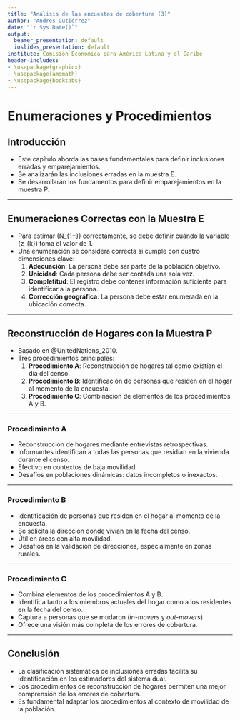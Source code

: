 ```yaml
---
title: "Análisis de las encuestas de cobertura (3)"
author: "Andrés Gutiérrez"
date: "`r Sys.Date()`"
output:
  beamer_presentation: default
  ioslides_presentation: default
institute: Comisión Económica para América Latina y el Caribe
header-includes:
- \usepackage{graphicx}
- \usepackage{amsmath}
- \usepackage{booktabs}
---
```


# Enumeraciones y Procedimientos

## Introducción

- Este capítulo aborda las bases fundamentales para definir inclusiones erradas y emparejamientos.
- Se analizarán las inclusiones erradas en la muestra E.
- Se desarrollarán los fundamentos para definir emparejamientos en la muestra P.

---

## Enumeraciones Correctas con la Muestra E

- Para estimar \(N_{1+}\) correctamente, se debe definir cuándo la variable \(z_{k}\) toma el valor de 1.
- Una enumeración se considera correcta si cumple con cuatro dimensiones clave:
  1. **Adecuación**: La persona debe ser parte de la población objetivo.
  2. **Unicidad**: Cada persona debe ser contada una sola vez.
  3. **Completitud**: El registro debe contener información suficiente para identificar a la persona.
  4. **Corrección geográfica**: La persona debe estar enumerada en la ubicación correcta.

---

## Reconstrucción de Hogares con la Muestra P

- Basado en @UnitedNations_2010.
- Tres procedimientos principales:
  1. **Procedimiento A**: Reconstrucción de hogares tal como existían el día del censo.
  2. **Procedimiento B**: Identificación de personas que residen en el hogar al momento de la encuesta.
  3. **Procedimiento C**: Combinación de elementos de los procedimientos A y B.

---

### Procedimiento A

- Reconstrucción de hogares mediante entrevistas retrospectivas.
- Informantes identifican a todas las personas que residían en la vivienda durante el censo.
- Efectivo en contextos de baja movilidad.
- Desafíos en poblaciones dinámicas: datos incompletos o inexactos.

---

### Procedimiento B

- Identificación de personas que residen en el hogar al momento de la encuesta.
- Se solicita la dirección donde vivían en la fecha del censo.
- Útil en áreas con alta movilidad.
- Desafíos en la validación de direcciones, especialmente en zonas rurales.

---

### Procedimiento C

- Combina elementos de los procedimientos A y B.
- Identifica tanto a los miembros actuales del hogar como a los residentes en la fecha del censo.
- Captura a personas que se mudaron (*in-movers* y *out-movers*).
- Ofrece una visión más completa de los errores de cobertura.

---

## Conclusión

- La clasificación sistemática de inclusiones erradas facilita su identificación en los estimadores del sistema dual.
- Los procedimientos de reconstrucción de hogares permiten una mejor comprensión de los errores de cobertura.
- Es fundamental adaptar los procedimientos al contexto de movilidad de la población.